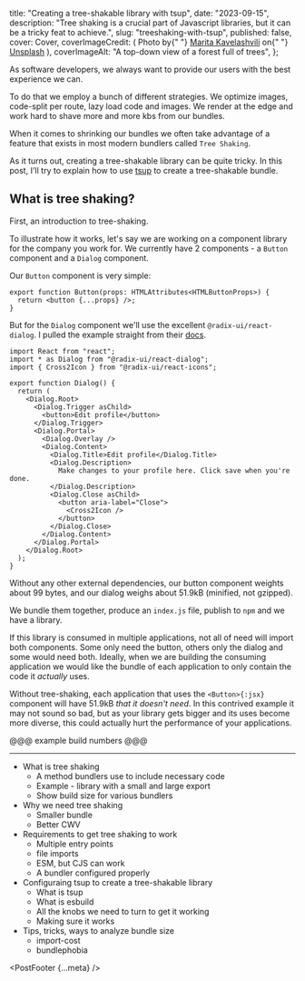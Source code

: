 
  title: "Creating a tree-shakable library with tsup",
  date: "2023-09-15",
  description:
    "Tree shaking is a crucial part of Javascript libraries, but it can be a tricky feat to achieve.",
  slug: "treeshaking-with-tsup",
  published: false,
  cover: Cover,
  coverImageCredit: (
    <Fragment>
      Photo by{" "}
      <a href="https://unsplash.com/@maritaextrabold">Marita Kavelashvili</a> on{" "}
      <a href="https://unsplash.com/photos/ugnrXk1129g">Unsplash</a>
    </Fragment>
  ),
  coverImageAlt: "A top-down view of a forest full of trees",
};


<PostHeader meta={meta} />

As software developers, we always want to provide our users with the best experience we can.

To do that we employ a bunch of different strategies. We optimize images, code-split per route, lazy load code and images. We render at the edge and work hard to shave more and more kbs from our bundles.

When it comes to shrinking our bundles we often take advantage of a feature that exists in most modern bundlers called `Tree Shaking`.

As it turns out, creating a tree-shakable library can be quite tricky. In this post, I'll try to explain how to use [tsup](https://tsup.egoist.dev/) to create a tree-shakable bundle.

## What is tree shaking?

First, an introduction to tree-shaking.

To illustrate how it works, let's say we are working on a component library for the company you work for. We currently have 2 components - a `Button` component and a `Dialog` component.

Our `Button` component is very simple:

```tsx
export function Button(props: HTMLAttributes<HTMLButtonProps>) {
  return <button {...props} />;
}
```

But for the `Dialog` component we'll use the excellent `@radix-ui/react-dialog`. I pulled the example straight from their [docs](https://www.radix-ui.com/primitives/docs/components/dialog).

```tsx
import React from "react";
import * as Dialog from "@radix-ui/react-dialog";
import { Cross2Icon } from "@radix-ui/react-icons";

export function Dialog() {
  return (
    <Dialog.Root>
      <Dialog.Trigger asChild>
        <button>Edit profile</button>
      </Dialog.Trigger>
      <Dialog.Portal>
        <Dialog.Overlay />
        <Dialog.Content>
          <Dialog.Title>Edit profile</Dialog.Title>
          <Dialog.Description>
            Make changes to your profile here. Click save when you're done.
          </Dialog.Description>
          <Dialog.Close asChild>
            <button aria-label="Close">
              <Cross2Icon />
            </button>
          </Dialog.Close>
        </Dialog.Content>
      </Dialog.Portal>
    </Dialog.Root>
  );
}
```

Without any other external dependencies, our button component weights about 99 bytes, and our dialog weighs about 51.9kB (minified, not gzipped).

We bundle them together, produce an `index.js` file, publish to `npm` and we have a library.

If this library is consumed in multiple applications, not all of need will import both components.
Some only need the button, others only the dialog and some would need both.
Ideally, when we are building the consuming application we would like the bundle of each application to only contain the code it _actually_ uses.

Without tree-shaking, each application that uses the `<Button>{:jsx}` component will have 51.9kB _that it doesn't need_.
In this contrived example it may not sound so bad, but as your library gets bigger and its uses become more diverse, this could actually hurt the performance of your applications.

@@@ example build numbers @@@

---

- What is tree shaking
  - A method bundlers use to include necessary code
  - Example - library with a small and large export
  - Show build size for various bundlers
- Why we need tree shaking
  - Smaller bundle
  - Better CWV
- Requirements to get tree shaking to work
  - Multiple entry points
  - file imports
  - ESM, but CJS can work
  - A bundler configured properly
- Configuraing tsup to create a tree-shakable library
  - What is tsup
  - What is esbuild
  - All the knobs we need to turn to get it working
  - Making sure it works
- Tips, tricks, ways to analyze bundle size
  - import-cost
  - bundlephobia

<PostFooter {...meta} />
```
